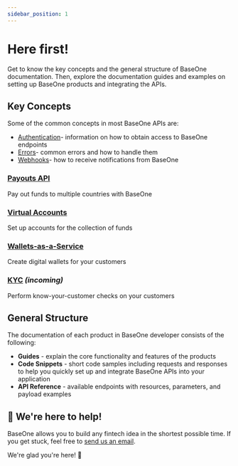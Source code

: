 ```yaml
---
sidebar_position: 1
---
```


# Here first!

Get to know the key concepts and the general structure of BaseOne documentation. Then, explore the documentation guides and examples on setting up BaseOne products and integrating the APIs.

## Key Concepts

Some of the common concepts in most BaseOne APIs are:

- [Authentication](doc:authentication)- information on how to obtain access to BaseOne endpoints
- [Errors](doc:errors)- common errors and how to handle them
- [Webhooks](doc:webhooks)- how to receive notifications from BaseOne

### [Payouts API](https://developer.baseone.co/docs/payouts)

Pay out funds to multiple countries with BaseOne

### [Virtual Accounts](https://developer.baseone.co/docs/virtualaccounts)

Set up accounts for the collection of funds

### [Wallets-as-a-Service](https://developer.baseone.co/docs/wallets)

Create digital wallets for your customers

### [KYC](https://developer.baseone.co/reference/bvn-legacy-basic) _(incoming)_

Perform know-your-customer checks on your customers

## General Structure

The documentation of each product in BaseOne developer consists of the following:

- **Guides** - explain the core functionality and features of the products
- **Code Snippets** - short code samples including requests and responses to help you quickly set up and integrate BaseOne APIs into your application
- **API Reference** - available endpoints with resources, parameters, and payload examples

## 💬 We're here to help!

BaseOne allows you to build any fintech idea in the shortest possible time. If you get stuck, feel free to [send us an email](mailto:support@baseone.co).

We're glad you're here! :blue_heart:
